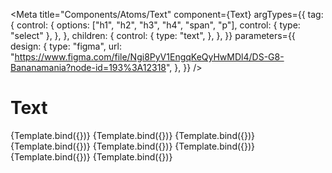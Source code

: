 
<Meta
  title="Components/Atoms/Text"
  component={Text}
  argTypes={{
    tag: {
      control: {
        options: ["h1", "h2", "h3", "h4", "span", "p"],
        control: { type: "select" },
      },
    },
    children: {
      control: {
        type: "text",
      },
    },
  }}
  parameters={{
    design: {
      type: "figma",
      url:
        "https://www.figma.com/file/Ngi8PyV1EngqKeQyHwMDl4/DS-G8-Bananamania?node-id=193%3A12318",
    },
  }}
/>

# Text


<Canvas>
  <Story
    name="Text input"
    args={{ children: "Primary", tag: "h1", type: fontType.input }}
  >
    {Template.bind({})}
  </Story>
  <Story
    name="Text logo"
    args={{ children: "Primary", tag: "h1", type: fontType.logo }}
  >
    {Template.bind({})}
  </Story>
  <Story
    name="Text title"
    args={{ children: "Primary", tag: "h1", type: fontType.title }}
  >
    {Template.bind({})}
  </Story>
  <Story
    name="Text regular"
    args={{ children: "Primary", tag: "h1", type: fontType.regular }}
  >
    {Template.bind({})}
  </Story>
  <Story
    name="Text action"
    args={{ children: "Primary", tag: "h1", type: fontType.action }}
  >
    {Template.bind({})}
  </Story>
  <Story
    name="Text button"
    args={{ children: "Primary", tag: "h1", type: fontType.textButton }}
  >
    {Template.bind({})}
  </Story>
  <Story
    name="Text link"
    args={{ children: "Primary", tag: "h1", type: fontType.link }}
  >
    {Template.bind({})}
  </Story>
  <Story
    name="Text input"
    args={{ children: "Primary", tag: "h1", type: fontType.input }}
  >
    {Template.bind({})}
  </Story>
</Canvas>

